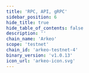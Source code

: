```yaml
---
title: 'RPC, API, gRPC'
sidebar_position: 6
hide_title: true
hide_table_of_contents: false
description: ''
chain_name: 'Arkeo'
scope: 'testnet'
chain_id: 'arkeo-testnet-4'
binary_version: 'v1.0.13'
icon_url: 'arkeo-icon.svg'
---
```



<PageTitle
  iconUrl="img/arkeo-icon.svg"
  title="Arkeo Public Endpoints"
  chainId="arkeo-testnet-4"
  version="v1.0.13"
/>

<Endpoints
  api="https://arkeo-t-api.noders.services"
  rpc="https://arkeo-t-rpc.noders.services"
  grpc="arkeo-t-grpc.noders.services:443"
  jsonRpc=""
/>
